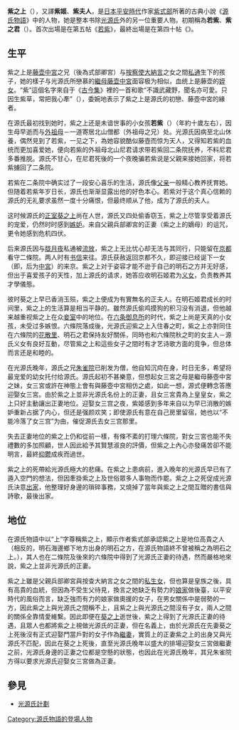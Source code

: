 {{Unreferenced |time=2009-02-04T02:59:28+00:00 }}
{{Japanese
|japanese=紫の上
|kana=むらさきのうえ
|romaji=Murasaki no Ue}}

'''紫之上'''（{{jpn|j= 紫の上|hg= むらさきのうえ|hgt=むらさきのうへ|rm=Murasaki no ue}}），又譯'''紫姬'''、'''紫夫人'''，是[[日本|日本]][[平安時代|平安時代]]作家[[紫式部|紫式部]]所著的古典小說《[[源氏物語|源氏物語]]》中的人物，她是整本书除[[光源氏|光源氏]]外的另一位重要人物。初期稱為'''若紫'''、'''紫之君'''（{{lang|ja|紫の君}}）。首次出場是在第五帖《[[若紫|若紫]]》，最終出場是在第四十帖《{{Tsl|ja|御法}}》。

== 生平 ==
紫之上是[[藤壶中宮|藤壶中宮]]之兄{{Tsl|ja|兵部卿宮}}（後為式部卿宮）与[[按察使_(日本)|按察使]][[大納言|大納言]]之女之間[[私通|私通]]生下的孩子，她的樣子与光源氏所戀慕的[[繼母|繼母]][[藤壶中宮|藤壶中宮]]面容极为相似，血统上是藤壶的[[姪女|姪女]]。“紫”這個名字來自于《[[古今集|古今集]]》裡的一首和歌“不識武藏野，聞名亦可愛。只因生紫草，常把我心牽”（{{lang|ja|「紫のひともとゆゑに武蔵野の草はみながらあはれとぞみる」}}），委婉地表示了紫之上是源氏的初戀、藤壺中宮的緣者。

在源氏最初找到她时，紫之上还是未谙世事的小女孩'''若紫'''（{{lang|ja|わかむらさき}}）（年約十歲左右），因生母早逝而与[[外祖母|外祖母]]{{Tsl|ja|北山の尼君|北山之尼君|尼君}}－一道寄居北山僧都（外祖母之兄）处。光源氏因病至北山休養，偶然見到了若紫，一见之下，為她容貌酷似藤壺而惊为天人，又得知若紫的血统而更加喜爱她，便向若紫的外祖母北山尼君请求带若紫回二条院抚养，不料尼君多番推脱。源氏不甘心，在尼君死後的一个夜晚骗若紫说是父親来接她回家，将若紫擄回了二条院。

若紫在二条院中确实过了一段安心喜乐的生活，源氏像[[父亲|父亲]]一般精心教养抚育她。但随着若紫年岁日长，源氏也渐渐显露出他的好色本心。若紫对于这个真心信赖的源氏的无礼要求虽然一度十分痛恨，但最终顺从了他，成为了源氏的夫人。

这时候源氏的[[正室|正室]][[葵之上|葵之上]]尚在人世，源氏又四处偷香窃玉，紫之上尽管享受着源氏的宠爱，仍然时时感到[[嫉妒|嫉妒]]。来自父親兵部卿宮的正妻（紫之上的嫡母）的诅咒，更令她感到危机四伏。

后来源氏因与[[胧月夜|胧月夜]]私通被[[流放|流放]]{{Tsl|ja|須磨}}，紫之上无比忧心却无法与其同行，只能留在[[京都|京都]]看守二條院。两人时有[[书信|书信]]来往。源氏获赦返回京都不久，即迎接已经诞下一女（即{{Tsl|ja|明石の姫君|明石姬君}}，后为{{Tsl|ja|今上帝 (源氏物語)|今上帝 (源氏物語)|今上}}[[中宮|中宮]]）的{{Tsl|ja|明石の御方|明石之方}}来京。紫之上对于姿容才能不逊于自己的明石之方并无好感，但出于喜爱孩子的天性，加上源氏的请求，她答应收明石姬君为[[义女|义女]]，负责教养其才學儀態。

彼时葵之上早已香消玉殒，紫之上便成为有實無名的正夫人。在明石姬君成长的时间里，紫之上的生活算是相当平静的。雖然源氏偷鸡摸狗的积习没有消退，但他越来越重视紫之上在众[[妾室|妾室]]中的地位。在[[六条御息所|六条御息所]]的时代，紫之上尚是天真的小女孩，未受过多嫉恨。六條院落成後，光源氏迎紫之上入住春之町，紫之上亦對同住在六條院的[[花散里|花散里]]、明石之君保持友好關係，同時也和六條院秋之町的女主人－源氏义女{{Tsl|ja|秋好中宮}}有良好互動，尽管紫之上和這些女子之間时有才艺诗歌方面的竞争，但总体而言还是和睦的。

在光源氏晚年，源氏之兄[[朱雀帝|朱雀院]]已削发为僧，他自知沉疴在身，时日无多，希望将最宠爱的幼女{{Tsl|ja|女三宮}}托付给源氏。源氏起初不甚樂意，但想起女三宮之母是繼母藤壺中宮之妹，女三宮或許在神態上會有與藤壺中宮相仿之處，如此一想，源式便轉念答應迎娶女三宮。由於紫之上並非光源氏名份上的正妻，且女三宮貴為上皇皇女，紫之上只好主動讓出正妻地位。迎娶女三宫之夜，紫姬感到多年来自以为早已消散的嫉妒重新占据了内心，但还是强颜欢笑；即使源氏有意在自己房里留宿，她也以“不能冷落了女三宫”为由，催促源氏去女三宫那里。

失去正妻地位的紫之上仍和從前一樣，有條不紊的打理六條院，對女三宮也能不失禮數的多加照顧，世人因此給予其賢慧淑良的評價，但紫之上內心亦發痛苦卻不能明言，最終[[抑鬱|抑鬱]]成疾而過世。

紫之上的死帶給光源氏極大的悲痛。在紫之上患病前，進入晚年的光源氏早已有了遁入空門的想法，但因牽掛紫之上及世俗眾多人事物而作罷。紫之上之死促成光源氏決意[[出家|出家]]，他整理好身邊的瑣碎事務，又燒掉了當年與紫之上之間互贈的書信與詩歌，最後出家。

== 地位==
在源氏物語中以“上”字尊稱紫之上，顯示作者紫式部承認紫之上是地位高貴之人（相反的，明石海邊鄉下地方出身的明石之方，在源氏物語終不曾被稱之為明石之上。），其人也在二條院及後來的六條院中得到了光源氏正妻的待遇，然而嚴格地來說，紫之上並非光源氏的正妻。

紫之上雖是父親兵部卿宮與按查大納言之女之間的[[私生女|私生女]]，但也算是皇族之後，具有高貴的血統，但因為不受生父待見，換言之她缺乏有勢力的[[娘家|娘家]]做後臺，以平安時代的風俗而言，缺乏強而有力的娘家做奧援的女子，在男女關係中是弱勢的一方，因此紫之上與光源氏之間稱不上{{link-en|門當戶對|Homogamy (sociology)}}，且紫之上與光源氏之間沒有子女，兩人之間的關係全靠情愛維繫。因此即便在[[葵之上|葵之上]]逝世後，紫之上得到了光源氏正妻的待遇，且眾人也都將紫之上視做光源氏的正妻，但在名義上，由於光源氏在先妻葵之上死後沒有正式迎娶門當戶對的女子作為[[繼妻|繼妻]]，實質上的正妻紫之上的出身又與光源氏不匹配，因此在葵之上死後，直至光源氏晚年以盛大的排場迎娶女三宮做繼妻之前，光源氏身邊的正妻之位都是空懸的狀態，也因此在光源氏晚年，其兄朱雀院方得以要求光源氏迎娶女三宮做為正妻。

== 參見 ==
*[[光源氏計劃|光源氏計劃]]

{{源氏物語}}
[[Category:源氏物語的登場人物|Category:源氏物語的登場人物]]